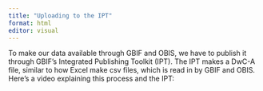 ```yaml
---
title: "Uploading to the IPT"
format: html
editor: visual
---
```


To make our data available through GBIF and OBIS, we have to publish it through GBIF's Integrated Publishing Toolkit (IPT). The IPT makes a DwC-A file, similar to how Excel make csv files, which is read in by GBIF and OBIS. Here's a video explaining this process and the IPT:
